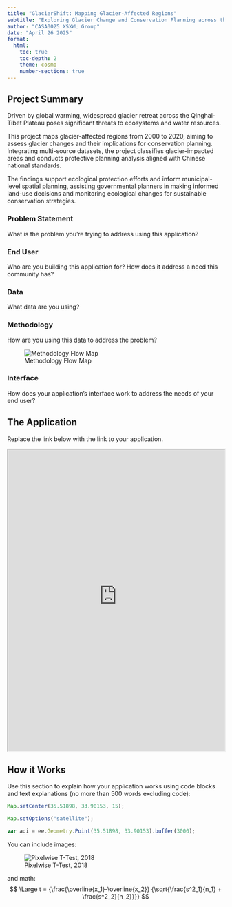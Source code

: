 ```yaml
---
title: "GlacierShift: Mapping Glacier-Affected Regions"
subtitle: "Exploring Glacier Change and Conservation Planning across the Qinghai-Tibet Plateau"
author: "CASA0025 XSXWL Group"
date: "April 26 2025"
format:
  html:
    toc: true
    toc-depth: 2
    theme: cosmo
    number-sections: true
---
```


## Project Summary 

Driven by global warming, widespread glacier retreat across the Qinghai-Tibet Plateau poses significant threats to ecosystems and water resources. 

This project maps glacier-affected regions from 2000 to 2020, aiming to assess glacier changes and their implications for conservation planning. Integrating multi-source datasets, the project classifies glacier-impacted areas and conducts protective planning analysis aligned with Chinese national standards. 

The findings support ecological protection efforts and inform municipal-level spatial planning, assisting governmental planners in making informed land-use decisions and monitoring ecological changes for sustainable conservation strategies.

### Problem Statement 

What is the problem you’re trying to address using this application? 

### End User 

Who are you building this application for? How does it address a need this community has?

### Data

What data are you using? 

### Methodology

How are you using this data to address the problem?

![Methodology Flow Map](flowmap.png)

### Interface

How does your application's interface work to address the needs of your end user?

## The Application 

Replace the link below with the link to your application.

:::{.column-page}

<iframe src='https://ollielballinger.users.earthengine.app/view/turkey-earthquake' width='100%' height='700px'></iframe>

:::
## How it Works 

Use this section to explain how your application works using code blocks and text explanations (no more than 500 words excluding code):

```js
Map.setCenter(35.51898, 33.90153, 15);

Map.setOptions("satellite");

var aoi = ee.Geometry.Point(35.51898, 33.90153).buffer(3000);
```

You can include images:

![Pixelwise T-Test, 2018](images/beirut_change_2020.jpg)

and math:
$$ \Large t = {\frac{\overline{x_1}-\overline{x_2}} {\sqrt{\frac{s^2_1}{n_1} + \frac{s^2_2}{n_2}}}} $$


